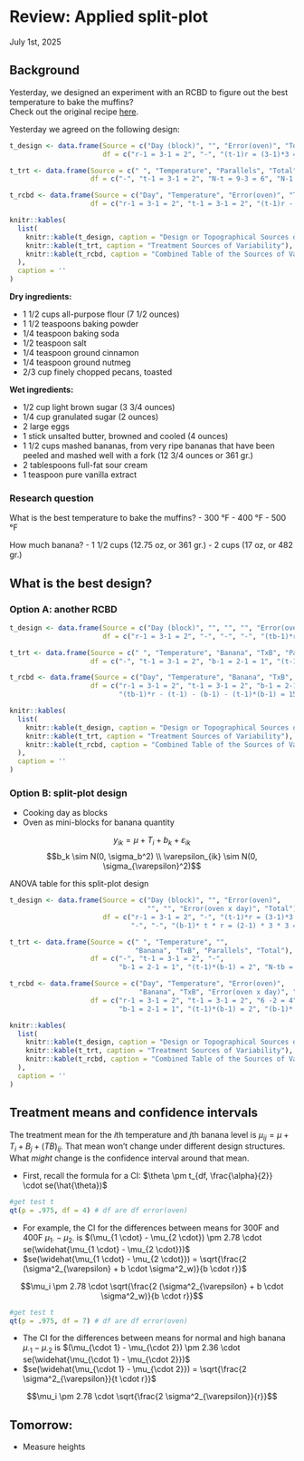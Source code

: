 # Review: Applied split-plot 
July 1st, 2025  

## Background  

Yesterday, we designed an experiment with an RCBD to figure out the best temperature to bake the muffins?  
Check out the original recipe [here](https://www.ouichefnetwork.com/2016/06/a-life-changing-banana-nut-muffin.html).

Yesterday we agreed on the following design: 
```r
t_design <- data.frame(Source = c("Day (block)", "", "Error(oven)", "Total"),
                       df = c("r-1 = 3-1 = 2", "-", "(t-1)r = (3-1)*3 = 6", "N-1 = 8"))

t_trt <- data.frame(Source = c(" ", "Temperature", "Parallels", "Total"),
                    df = c("-", "t-1 = 3-1 = 2", "N-t = 9-3 = 6", "N-1 = 8"))

t_rcbd <- data.frame(Source = c("Day", "Temperature", "Error(oven)", "Total"),
                    df = c("r-1 = 3-1 = 2", "t-1 = 3-1 = 2", "(t-1)r - (t-1) = 2*3 - 2 = 4", "N-1 = 8"))

knitr::kables(
  list(
    knitr::kable(t_design, caption = "Design or Topographical Sources of Variability"),
    knitr::kable(t_trt, caption = "Treatment Sources of Variability"),
    knitr::kable(t_rcbd, caption = "Combined Table of the Sources of Variability")
  ),
  caption = ''
)
```

**Dry ingredients:**  

- 1 1/2 cups all-purpose flour (7 1/2 ounces)
- 1 1/2 teaspoons baking powder 
- 1/4 teaspoon baking soda 
- 1/2 teaspoon salt 
- 1/4 teaspoon ground cinnamon 
- 1/4 teaspoon ground nutmeg
- 2/3 cup finely chopped pecans, toasted

**Wet ingredients:**  

- 1/2 cup light brown sugar (3 3/4 ounces)
- 1/4 cup granulated sugar (2 ounces)
- 2 large eggs
- 1 stick unsalted butter, browned and cooled (4 ounces)
- 1 1/2 cups mashed bananas, from very ripe bananas that have been peeled and mashed well with a fork (12 3/4 ounces or 361 gr.)
- 2 tablespoons full-fat sour cream
- 1 teaspoon pure vanilla extract 

### Research question

What is the best temperature to bake the muffins? 
- 300 °F
- 400 °F
- 500 °F

How much banana? 
- 1 1/2 cups (12.75 oz, or 361 gr.)
- 2 cups (17 oz, or 482 gr.) 

## What is the best design? 

### Option A: another RCBD  

```r
t_design <- data.frame(Source = c("Day (block)", "", "", "", "Error(oven)", "Total"),
                       df = c("r-1 = 3-1 = 2", "-", "-", "-", "(tb-1)*r = (6-1)*3 = 15", "N-1 = 17"))

t_trt <- data.frame(Source = c(" ", "Temperature", "Banana", "TxB", "Parallels", "Total"),
                    df = c("-", "t-1 = 3-1 = 2", "b-1 = 2-1 = 1", "(t-1)*(b-1) = 2", "N-tb = 18 - (3*2) = 12", "N-1 = 17"))

t_rcbd <- data.frame(Source = c("Day", "Temperature", "Banana", "TxB", "Error(oven)", "Total"),
                    df = c("r-1 = 3-1 = 2", "t-1 = 3-1 = 2", "b-1 = 2-1 = 1", "(t-1)*(b-1) = 2",
                           "(tb-1)*r - (t-1) - (b-1) - (t-1)*(b-1) = 15 - 2 -1 -2 = 7", "N-1 = 17"))

knitr::kables(
  list(
    knitr::kable(t_design, caption = "Design or Topographical Sources of Variability"),
    knitr::kable(t_trt, caption = "Treatment Sources of Variability"),
    knitr::kable(t_rcbd, caption = "Combined Table of the Sources of Variability")
  ),
  caption = ''
)
```

### Option B: split-plot design

- Cooking day as blocks 
- Oven as mini-blocks for banana quantity 

$$y_{ik} = \mu + T_i + b_k + \varepsilon_{ik}$$
$$b_k \sim N(0, \sigma_b^2) \\ \varepsilon_{ik} \sim N(0, \sigma_{\varepsilon}^2)$$

ANOVA table for this split-plot design 

```r
t_design <- data.frame(Source = c("Day (block)", "", "Error(oven)", 
                                  "", "", "Error(oven x day)", "Total"),
                       df = c("r-1 = 3-1 = 2", "-", "(t-1)*r = (3-1)*3 = 6",
                              "-", "-", "(b-1)* t * r = (2-1) * 3 * 3 = 9", "N-1 = 17"))

t_trt <- data.frame(Source = c(" ", "Temperature", "", 
                               "Banana", "TxB", "Parallels", "Total"),
                    df = c("-", "t-1 = 3-1 = 2", "-",
                           "b-1 = 2-1 = 1", "(t-1)*(b-1) = 2", "N-tb = 18 - (3*2) = 12", "N-1 = 17"))

t_rcbd <- data.frame(Source = c("Day", "Temperature", "Error(oven)",
                                "Banana", "TxB", "Error(oven x day)", "Total"),
                    df = c("r-1 = 3-1 = 2", "t-1 = 3-1 = 2", "6 -2 = 4",
                           "b-1 = 2-1 = 1", "(t-1)*(b-1) = 2", "(b-1)* t * r - (b-1) - (t-1)*(b-1) = 15 - 2 -1 -2 = 10", "N-1 = 17"))

knitr::kables(
  list(
    knitr::kable(t_design, caption = "Design or Topographical Sources of Variability"),
    knitr::kable(t_trt, caption = "Treatment Sources of Variability"),
    knitr::kable(t_rcbd, caption = "Combined Table of the Sources of Variability")
  ),
  caption = ''
)
```

## Treatment means and confidence intervals  

The treatment mean for the $i$th temperature and $j$th banana level is $\mu_{ij} = \mu + T_i + B_j +(TB)_{ij}$. 
That mean won't change under different design structures. 
What *might* change is the confidence interval around that mean.  

- First, recall the formula for a CI: $\theta \pm t_{df, \frac{\alpha}{2}} \cdot se(\hat{\theta})$

```r
#get test t
qt(p = .975, df = 4) # df are df error(oven)
```

- For example, the CI for the differences between means for 300F and 400F $\mu_{1 \cdot} - \mu_{2 \cdot}$ is $(\mu_{1 \cdot} - \mu_{2 \cdot}) \pm 2.78 \cdot se(\widehat{\mu_{1 \cdot} - \mu_{2 \cdot}})$ 
- $se(\widehat{\mu_{1 \cdot} - \mu_{2 \cdot}}) = \sqrt{\frac{2 (\sigma^2_{\varepsilon} + b  \cdot \sigma^2_w)}{b \cdot r}}$

$$\mu_i \pm 2.78 \cdot \sqrt{\frac{2 (\sigma^2_{\varepsilon} + b \cdot \sigma^2_w)}{b \cdot r}}$$


```r
#get test t
qt(p = .975, df = 7) # df are df error(oven)
```

- The CI for the differences between means for normal and high banana $\mu_{\cdot 1} - \mu_{\cdot 2}$ is $(\mu_{\cdot 1} - \mu_{\cdot 2}) \pm 2.36 \cdot se(\widehat{\mu_{\cdot 1} - \mu_{\cdot 2}})$ 
- $se(\widehat{\mu_{\cdot 1} - \mu_{\cdot 2}}) = \sqrt{\frac{2 \sigma^2_{\varepsilon}}{t \cdot r}}$

$$\mu_i \pm 2.78 \cdot \sqrt{\frac{2 \sigma^2_{\varepsilon}}{r}}$$

## Tomorrow: 

- Measure heights  

